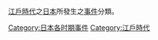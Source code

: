 [[江戶時代|江戶時代]]之[[日本|日本]]所發生之[[事件|事件]]分類。

[[Category:日本各时期事件|Category:日本各时期事件]]
[[Category:江戶時代|Category:江戶時代]]